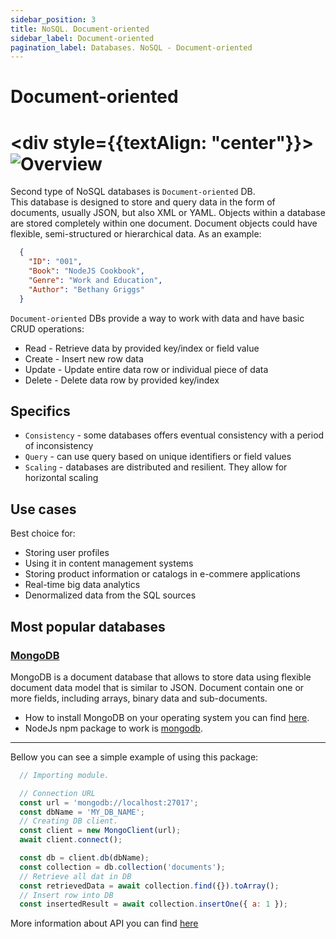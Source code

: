 ```yaml
---
sidebar_position: 3
title: NoSQL. Document-oriented
sidebar_label: Document-oriented
pagination_label: Databases. NoSQL - Document-oriented
---
```


# Document-oriented

# <div style={{textAlign: "center"}}> ![Overview](../img/document-database.png) </div>

Second type of NoSQL databases is ```Document-oriented``` DB. <br/>
This database is designed to store and query data in the form of documents, usually JSON, but also XML or YAML.
Objects within a database are stored completely within one document.
Document objects could have flexible, semi-structured or hierarchical data. As an example:

```json
  {
    "ID": "001",
    "Book": "NodeJS Cookbook",
    "Genre": "Work and Education",
    "Author": "Bethany Griggs"
  }
```

```Document-oriented``` DBs provide a way to work with data and have basic CRUD operations:

- Read - Retrieve data by provided key/index or field value
- Create - Insert new row data
- Update - Update entire data row or individual piece of data
- Delete - Delete data row by provided key/index

## Specifics

- ```Consistency``` - some databases offers eventual consistency with a period of inconsistency
- ```Query``` - can use query based on unique identifiers or field values
- ```Scaling``` - databases are distributed and resilient. They allow for horizontal scaling

## Use cases

Best choice for:

- Storing user profiles
- Using it in content management systems
- Storing product information or catalogs in e-commere applications
- Real-time big data analytics
- Denormalized data from the SQL sources

## Most popular databases

### [MongoDB](https://www.mongodb.com/)

MongoDB is a document database that allows to store data using flexible document data model that is similar to JSON.
Document contain one or more fields, including arrays, binary data and sub-documents.<br/>
  - How to install MongoDB on your operating system you can find [here](https://www.mongodb.com/try/download/community2).<br/>
  - NodeJs npm package to work is [mongodb](https://www.npmjs.com/package/mongodb).<br/>

---

Bellow you can see a simple example of using this package:

```js
  // Importing module.

  // Connection URL
  const url = 'mongodb://localhost:27017';
  const dbName = 'MY_DB_NAME';
  // Creating DB client.
  const client = new MongoClient(url);
  await client.connect();

  const db = client.db(dbName);
  const collection = db.collection('documents');
  // Retrieve all dat in DB
  const retrievedData = await collection.find({}).toArray();
  // Insert row into DB
  const insertedResult = await collection.insertOne({ a: 1 });
```

More information about API you can find [here](https://www.mongodb.com/docs/drivers/node/current/quick-start/)